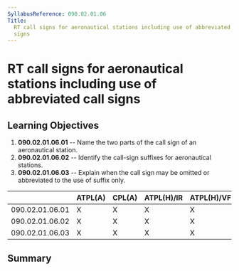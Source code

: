 ```yaml
---
SyllabusReference: 090.02.01.06
Title:
  RT call signs for aeronautical stations including use of abbreviated call
  signs
---
```


# RT call signs for aeronautical stations including use of abbreviated call signs

## Learning Objectives

1.  **090.02.01.06.01** -- Name the two parts of the call sign of an
    aeronautical station.
2.  **090.02.01.06.02** -- Identify the call-sign suffixes for aeronautical
    stations.
3.  **090.02.01.06.03** -- Explain when the call sign may be omitted or
    abbreviated to the use of suffix only.

|                 | ATPL(A) | CPL(A) | ATPL(H)/IR | ATPL(H)/VFR | CPL(H) | IR  | CBIR(A) |
| --------------- | ------- | ------ | ---------- | ----------- | ------ | --- | ------- |
| 090.02.01.06.01 | X       | X      | X          | X           | X      | X   | X       |
| 090.02.01.06.02 | X       | X      | X          | X           | X      | X   | X       |
| 090.02.01.06.03 | X       | X      | X          | X           | X      | X   | X       |

## Summary
